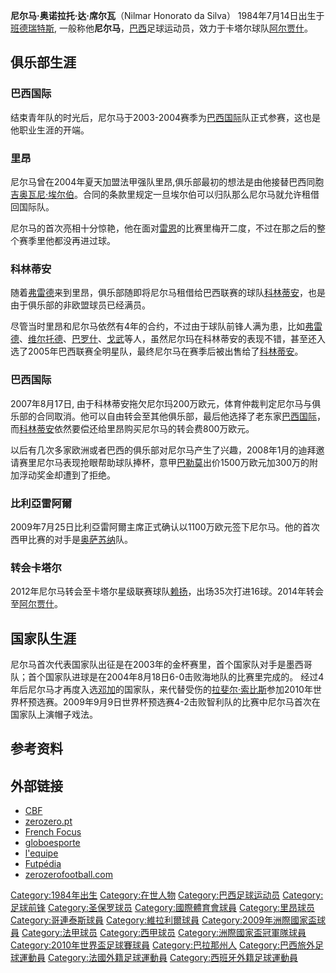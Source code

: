 {{noteta
|G1=uefa
|G2=laliga
|G3=西甲
|G4=南美球會
|T=zh-hans:尼尔马·奥诺拉托·达·席尔瓦;zh-hk:尼爾馬;zh-tw:尼爾馬;
|1=zh-hans:尼尔马;zh-hk:尼爾馬;zh-tw:尼爾馬;
|2=zh-hans:赖扬; zh-hk:艾雷恩;
|3=zh-hans:阿尔贾什; zh-hk:艾查殊; zh-tw: 艾爾賈希;
}}
{{Football player infobox
| playername = 尼尔马
| image = [[File:Nilmar_playing_for_Brazil.jpg|240px]]
| fullname = 尼尔马·奥诺拉托·达·席尔瓦
| height = {{height|m=1.80}}
| dateofbirth = {{birth date and age|1984|7|14|df=y}}
| cityofbirth = [[班代兰蒂斯|班德瑞安特斯]]
| countryofbirth = [[巴西|巴西]]
| clubnumber = 9
| position = [[前锋_(足球)|前鋒]]
| year = 2007
| currentclub = [[艾查殊體育會|阿尔贾什]]
| youthyears = 1999-01
| youthclubs = [[國際體育會|國際體育會]]
| years = 2002-04<br />2004-06<br />2005-06<br />2006-07<br />2007-09<br />2009-12<br>2012-14<br>2014-
| clubs = [[國際體育會|國際體育會]]<br />[[里昂足球俱樂部|里昂]]<br />→[[哥連泰斯|科林蒂安]](外借)<br />[[哥連泰斯|哥連泰斯]]<br />[[國際體育會|國際體育會]]<br />[[維拉利爾足球會|維拉利爾]]<br>[[艾雷恩體育會|赖扬]]<br>[[艾查殊體育會|阿尔贾什]]
| caps(goals) = {{0}}42 (16)<br />{{0}}32 (2)<br />{{0}}21 (7)<br />{{0}}11 (1)<br />{{0}}35 (19)<br />{{0}}85 (26)<br>{{0}}35 (16)<br>{{0}}3 (2)
| nationalyears = 2004<br />2009-
| nationalteam = [[巴西國家足球隊|巴西 U-23]]<br />[[巴西國家足球隊|巴西]]
| nationalcaps(goals) = {{0}}7 (0)<br />{{0}}6 (5)
| pcupdate = 2009.10.02(UTC)
| ntupdate = 2009.10.02 (UTC)
}}

'''尼尔马·奥诺拉托·达·席尔瓦'''（Nilmar Honorato da Silva） 1984年7月14日出生于[[班代兰蒂斯|班德瑞特斯]], 一般称他'''尼尔马'''，[[巴西|巴西]]足球运动员，效力于卡塔尔球队[[艾查殊體育會|阿尔贾什]]。

== 俱乐部生涯 ==
=== 巴西国际 ===
结束青年队的时光后，尼尔马于2003-2004赛季为[[巴西国际|巴西国际]]队正式参赛，这也是他职业生涯的开端。
=== 里昂 ===
尼尔马曾在2004年夏天加盟法甲强队里昂,俱乐部最初的想法是由他接替巴西同胞[[吉奥瓦尼·埃尔伯|吉奥瓦尼·埃尔伯]]。合同的条款里规定一旦埃尔伯可以归队那么尼尔马就允许租借回国际队。

尼尔马的首次亮相十分惊艳，他在面对[[雷恩足球俱乐部|雷恩]]的比赛里梅开二度，不过在那之后的整个赛季里他都没再进过球。
=== 科林蒂安 ===
随着[[佛雷德里科·查韦斯·格德斯|弗雷德]]来到里昂，俱乐部随即将尼尔马租借给巴西联赛的球队[[科林蒂安|科林蒂安]]，也是由于俱乐部的非欧盟球员已经满员。

尽管当时里昂和尼尔马依然有4年的合约，不过由于球队前锋人满为患，比如[[佛雷德里科·查韦斯·格德斯|弗雷德]]、[[西尔万·维尔托德|维尔托德]]、[[米兰·巴罗什|巴罗什]]、[[西德尼·戈武|戈武]]等人，虽然尼尔玛在科林蒂安的表现不错，甚至还入选了2005年巴西联赛全明星队，最终尼尔马在赛季后被出售给了[[科林蒂安|科林蒂安]]。
=== 巴西国际 ===
2007年8月17日, 由于科林蒂安拖欠尼尔玛200万欧元，体育仲裁判定尼尔马与俱乐部的合同取消。他可以自由转会至其他俱乐部，最后他选择了老东家[[巴西国际|巴西国际]]，而[[科林蒂安|科林蒂安]]依然要偿还给里昂购买尼尔马的转会费800万欧元。

以后有几次多家欧洲或者巴西的俱乐部对尼尔马产生了兴趣，2008年1月的迪拜邀请赛里尼尔马表现抢眼帮助球队捧杯，意甲[[巴勒莫足球俱乐部|巴勒莫]]出价1500万欧元加300万的附加浮动奖金却遭到了拒绝。

=== 比利亞雷阿爾 ===
2009年7月25日比利亞雷阿爾主席{{link-en|费尔南多·罗伊格|Fernando Roig}}正式确认以1100万欧元签下尼尔马。他的首次西甲比赛的对手是[[奥萨苏纳|奥萨苏纳]]队。

=== 转会卡塔尔 ===
2012年尼尔马转会至卡塔尔星级联赛球队[[艾雷恩體育會|赖扬]]，出场35次打进16球。2014年转会至[[艾查殊體育會|阿尔贾什]]。

== 国家队生涯 ==
尼尔马首次代表国家队出征是在2003年的金杯赛里，首个国家队对手是墨西哥队；首个国家队进球是在2004年8月18日6-0击败海地队的比赛里完成的。
经过4年后尼尔马才再度入选[[邓加|邓加]]的国家队，来代替受伤的[[拉斐尔·索比斯|拉斐尔·索比斯]]参加2010年世界杯预选赛。2009年9月9日世界杯预选赛4-2击败智利队的比赛中尼尔马首次在国家队上演帽子戏法。

== 参考资料 ==
{{reflist}}

== 外部链接 ==
* [https://web.archive.org/web/20090203044715/http://200.159.15.35/registro/registro.aspx?s=149237 CBF] {{pt icon}} 
* [https://web.archive.org/web/20081010052221/http://www.zerozero.pt/uk/jogador.php?id=5470 zerozero.pt] {{pt icon}} 
* [http://www.channel4.com/sport/french_football/focus/nilmar.html French Focus] {{Wayback|url=http://www.channel4.com/sport/french_football/focus/nilmar.html |date=20090531110400 }} {{en icon}} 
* [http://globoesporte.globo.com/ESP/JogadorFutebol/0,,AAL3936-4274,00.html globoesporte] {{Wayback|url=http://globoesporte.globo.com/ESP/JogadorFutebol/0,,AAL3936-4274,00.html |date=20090206042841 }} {{pt icon}} 
* [http://www.lequipe.fr/Football/FootballFicheJoueur21363.html l'equipe] {{Wayback|url=http://www.lequipe.fr/Football/FootballFicheJoueur21363.html |date=20090916060913 }} {{fr icon}}
* [https://web.archive.org/web/20090308083959/http://futpedia.globo.com/jogadores/nilmar Futpédia] {{pt icon}}
* [https://web.archive.org/web/20091119045758/http://www.zerozerofootball.com/player/nilmar/2008_2009/profile/138/default/5470 zerozerofootball.com] {{en icon}}

{{2009年聯合會盃足球賽巴西參賽名單}}
{{Brazil Squad 2010 World Cup}}

{{DEFAULTSORT:Nilmar Honorato Da Silva}}

[[Category:1984年出生|Category:1984年出生]]
[[Category:在世人物|Category:在世人物]]
[[Category:巴西足球运动员|Category:巴西足球运动员]]
[[Category:足球前锋|Category:足球前锋]]
[[Category:圣保罗球员|Category:圣保罗球员]]
[[Category:國際體育會球員|Category:國際體育會球員]]
[[Category:里昂球员|Category:里昂球员]]
[[Category:哥連泰斯球員|Category:哥連泰斯球員]]
[[Category:維拉利爾球員|Category:維拉利爾球員]]
[[Category:2009年洲際國家盃球員|Category:2009年洲際國家盃球員]]
[[Category:法甲球员|Category:法甲球员]]
[[Category:西甲球员|Category:西甲球员]]
[[Category:洲際國家盃冠軍隊球員|Category:洲際國家盃冠軍隊球員]]
[[Category:2010年世界盃足球賽球員|Category:2010年世界盃足球賽球員]]
[[Category:巴拉那州人|Category:巴拉那州人]]
[[Category:巴西旅外足球運動員|Category:巴西旅外足球運動員]]
[[Category:法國外籍足球運動員|Category:法國外籍足球運動員]]
[[Category:西班牙外籍足球運動員|Category:西班牙外籍足球運動員]]